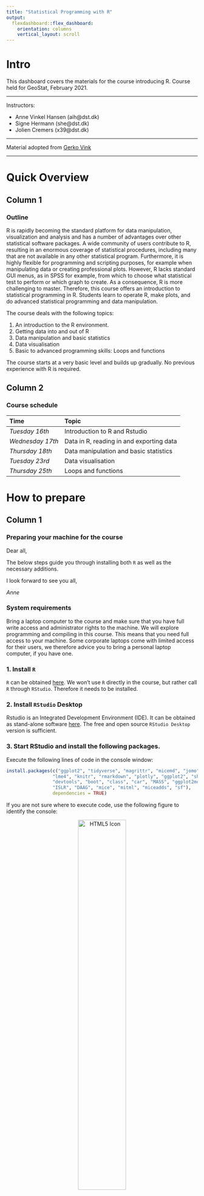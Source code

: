 ```yaml
---
title: "Statistical Programming with R"
output: 
  flexdashboard::flex_dashboard:
    orientation: columns
    vertical_layout: scroll
---
```


# Intro{.sidebar}

This dashboard covers the materials for the course introducing R. Course held for GeoStat, February 2021.

---

Instructors: 

 - Anne Vinkel Hansen (aih@dst.dk)
 - Signe Hermann (she@dst.dk)
 - Jolien Cremers (x39@dst.dk)


---

Material adopted from [Gerko Vink](https://github.com/gerkovink/R)


---
# Quick Overview

## Column 1

### Outline
R is rapidly becoming the standard platform for data manipulation, visualization and analysis and has a number of advantages over other statistical software packages. A wide community of users contribute to R, resulting in an enormous coverage of statistical procedures, including many that are not available in any other statistical program. Furthermore, it is highly flexible for programming and scripting purposes, for example when manipulating data or creating professional plots. However, R lacks standard GUI menus, as in SPSS for example, from which to choose what statistical test to perform or which graph to create. As a consequence, R is more challenging to master. Therefore, this course offers an introduction to statistical programming in R. Students learn to operate R, make plots, and do advanced statistical programming and data manipulation. 


The course deals with the following topics:

1.	An introduction to the R environment.
2.  Getting data into and out of R 
3.  Data manipulation and basic statistics 
4.	Data visualisation
5.  Basic to advanced programming skills: Loops and functions

The course starts at a very basic level and builds up gradually. No previous experience with R is required.

## Column 2

### Course schedule 

| Time            | Topic                                           |
|:----------------|:------------------------------------------------|
| *Tuesday 16th*  | Introduction to R and Rstudio                   |
| *Wednesday 17th*| Data in R, reading in and exporting data        |
| *Thursday 18th* | Data manipulation and basic statistics          |
| *Tuesday 23rd*  | Data visualisation                              |
| *Thursday 25th* | Loops and functions                             |


# How to prepare

## Column 1

### Preparing your machine for the course
Dear all, 

The below steps guide you through installing both `R` as well as the necessary additions.

I look forward to see you all,  

*Anne*

### **System requirements**

Bring a laptop computer to the course and make sure that you have full write access and administrator rights to the machine. We will explore programming and compiling in this course. This means that you need full access to your machine. Some corporate laptops come with limited access for their users, we therefore advice you to bring a personal laptop computer, if you have one. 

### **1. Install `R`**
`R` can be obtained [here](https://cran.r-project.org). We won't use `R` directly in the course, but rather call `R` through `RStudio`. Therefore it needs to be installed. 

### **2. Install `RStudio` Desktop**

Rstudio is an Integrated Development Environment (IDE). It can be obtained as stand-alone software [here](https://www.rstudio.com/products/rstudio/download/#download). The free and open source `RStudio Desktop` version is sufficient.

### **3. Start RStudio and install the following packages. **

Execute the following lines of code in the console window:

```r
install.packages(c("ggplot2", "tidyverse", "magrittr", "micemd", "jomo", "pan", 
                 "lme4", "knitr", "rmarkdown", "plotly", "ggplot2", "shiny", 
                 "devtools", "boot", "class", "car", "MASS", "ggplot2movies", 
                 "ISLR", "DAAG", "mice", "mitml", "miceadds", "sf"), 
                 dependencies = TRUE)
```


If you are not sure where to execute code, use the following figure to identify the console:

<center>
  <img src="console.png" alt="HTML5 Icon" width = 50%>
</center>

Just copy and paste the installation command and press the return key. When asked 

```r
Do you want to install from sources the package which needs 
compilation? (Yes/no/cancel)
```

type `Yes` in the console and press the return key. 


## Column 2

### More about installing R

- [An introduction to R](https://intro2r.com/) Chapter 1

# Tuesday 16th

## Column 1

### Materials
We adapt the course as we go. To ensure that you work with the latest iteration of the course materials, we advice all course participants to access the materials online.

- Part A: Introduction
    - [Lecture A](Contents/Material/Part A - Introduction/Lecture_A.html)
    - [Practical A](Contents/Material/Part A - Introduction/Practical_A.html)
    - [Practical A with solutions](Contents/Material/Part A - Introduction/Practical_A_walkthrough.html)
    - [`notebook.R`](Contents/Material/Part A - Introduction/notebook.R)
    - [`markdown.Rmd`](Contents/Material/Part A - Introduction/markdown.Rmd)
    - [`boys.RData`](Contents/Material/Part A - Introduction/boys.RData)


## Column 2

### Useful references

- [The tidyverse style guide](https://style.tidyverse.org)
- [The R project homepage](https://www.r-project.org/) 
- [CRAN task view for official statistics](https://cran.r-project.org/web/views/OfficialStatistics.html)
- [CRAN area for contributed documentation](https://cran.r-project.org/other-docs.html) No longer actively maintained, but a lot of good resources
- Some places to find the `R` community:
  - [#rstats hashtag](https://twitter.com/search?q=%23rstats)
  - [Rweekly](https://rweekly.org/)
  - [R-bloggers](https://www.r-bloggers.com/)
  - [Stack Overflow](https://stackoverflow.com/) A good place to ask questions. Check if your question has been answered before, and make sure to phrase it carefully and correctly. 

The above links are useful references that connect to today's materials. 


# Wednesday 17th

## Column 1

### Materials
- Part C: Data manipulation and basic statistics
    - [Lecture C](Contents/Material/Part C - Pipes/Lecture_C.html)
    - [Practical C](Contents/Material/Part C - Pipes/Practical_C.html)
    - [Practical C with solutions](Contents/Material/Part C - Pipes/Practical_C_walkthrough.html)
    
## Column 2

### Useful links

- [`magrittr`](https://magrittr.tidyverse.org)
- [`R` for Data Science](http://r4ds.had.co.nz) - [Chapter 18 on pipes](http://r4ds.had.co.nz/pipes.html)
- [R-bloggers tutorial on pipes](https://www.r-bloggers.com/2017/12/pipes-in-r-tutorial-for-beginners/)
- [pipe tutorial on datacamp](https://www.datacamp.com/community/tutorials/pipe-r-tutorial)


# Thursday 18th 

## Column 1

### Materials

- Part B: `R` Functionality and reading in data
    - [Lecture B](Contents/Material/Part B - R-functionality/Lecture_B.html)
    - [Practical B](Contents/Material/Part B - R-functionality/Practical_B.html)
    - [Practical B with solutions](Contents/Material/Part B - R-functionality/Practical_B_walkthrough.html)
    - [`cabinet.txt`](Contents/Material/Part B - R-functionality/cabinet.txt)

## Column 2

### E-books 

- [An introduction to R](https://intro2r.com/) Chapter 1-3
- [Hands-on programming with R](https://rstudio-education.github.io/hopr/)



# Tuesday 23rd

## Column 1

### Materials
- Part D: Data visualization
    - [Lecture D](Contents/Material/Part D - Data visualization/Lecture_D.html)
    - [Practical D](Contents/Material/Part D - Data visualization/Practical_D.html)
    - [Practical D solutions](Contents/Material/Part D - Data visualization/Practical_D_walkthrough.html)
    - [Practical D solutions - using ggplot](Contents/Material/Part D - Data visualization/Practical_D_walkthrough_ggplot.html).
    - [DK_map.shp](Contents/Material/Part D - Data visualization/DK_map.shp), [DK_map.shx](Contents/Material/Part D - Data visualization/DK_map.shx), [DK_map.dbf](Contents/Material/Part D - Data visualization/DK_map.dbf), [DK_map.prj](Contents/Material/Part D - Data visualization/DK_map.prj)  shapefiles for mapping data on Danish municipalities

All lectures are in `html` format. 

## Column 2

### Useful links

- [An introduction to R](https://intro2r.com/) Chapter 4-5
- [The `ggplot2` reference page](https://ggplot2.tidyverse.org/reference/)

The above link details pretty much all you can do with package `ggplot2`.

- [Geocomputation with `R`](https://geocompr.robinlovelace.net/)

The `sf` setup for `R` is relatively new, and a lot of material about spatial data in `R` uses the older `sp` setup. This book is an introduction to spatial data the `sf` way.

- [pipe tutorial on datacamp](https://www.datacamp.com/community/tutorials/pipe-r-tutorial)
- [Graph gallery for inspiration](https://www.r-graph-gallery.com/)

# Thursday 25th 

## Column 1

### Materials

- Part F: Summary and workshop
  - [Lecture F](Contents/Material/Part F - Summary and workshop/Lecture_F.html)
  - [An example report - markdown](Contents/Material/Part F - Summary and workshop/Example_report.Rmd)
  - [An example report - word document](Contents/Material/Part F - Summary and workshop/Example_report.docx)
  - [Data for the example report](Contents/Material/Part F - Summary and workshop/BE_2013p_EUSILC.csv), 
  [metadata](Contents/Material/Part F - Summary and workshop/EU SILC PUF metadata.xlsm)

The exercises today will be replaced by a bring-your-own-data workshop. 

## Column 2

### Useful References
- [An introduction to R](https://intro2r.com/) Chapter 7
- [The Google R style guide](https://google.github.io/styleguide/Rguide.xml)

The above links are useful references that connect to today's materials.


# Further studies

## Column 1

### What to do after the course

The following references are currently available for free, either as pdfs or as extensive webpages (written with [RMarkdown](https://rmarkdown.rstudio.com/) and [bookdown](https://bookdown.org/)). They are all very useful and we highly recommend them. 

- [R for Data Science](https://r4ds.had.co.nz): written by Hadley Wickham and Garrett Grolemund this book relies almost exclusively on the [tidyverse](https://www.tidyverse.org/) approach to data analysis. Many highly effective tools will be right at your fingertips after reading this book and working through the many exercises.
- [Hands-On Programming with R](https://rstudio-education.github.io/hopr/): a great read by Garrett Grolemund emphasizing programming techniques with R. 
- [Advanced R](https://adv-r.hadley.nz/): You want to gain deeper knowledge of R and you wnat to learn from one of the most influential R contributors. This one is for you!
- [Introduction to Statistical Learning](http://faculty.marshall.usc.edu/gareth-james/ISL/): an introductory book on statistical learning, with applications in R. The R code is somewhat old-style and you might be able to find newer packages for the tasks, but ths is a solid read well worth the effort.
- [Data Analysis and Graphics Using R](http://www.pindex.com/uploads/post_docs/Maindonald%20Data%20Analysis%20and%20Graphics(PINDEX-DOC-6953).pdf): a detailed book that covers a lot about categorical data analysis and fitting `glm`s in `R`.


## Column 2
